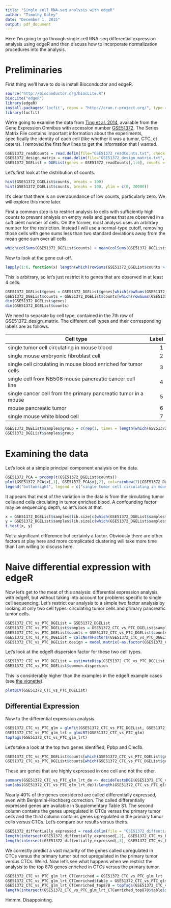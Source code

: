 ```yaml
---
title: "Single cell RNA-seq analysis with edgeR"
author: "Timothy Daley"
date: "December 1, 2015"
output: pdf_document
---
```


Here I'm going to go through single cell RNA-seq differential expression analysis using edgeR and then discuss how to incorporate normalization procedures into the analysis.

# Preliminaries

First thing we'll have to do is install Bioconductor and edgeR.
```r
source("http://bioconductor.org/biocLite.R")
biocLite("edgeR")
library(edgeR)
install.packages('locfit', repos = "http://cran.r-project.org/", type = "source")
library(locfit)
```

We're going to examine the data from [Ting et al. 2014](http://www.sciencedirect.com/science/article/pii/S2211124714007050), available from the Gene Expression Omnibus with accession number [GSE51372](http://www.ncbi.nlm.nih.gov/geo/query/acc.cgi?acc=GSE51372). The Series Matrix File contains important information about the experiments, specifically the identity of each cell (like whether it was a tumor, CTC, et cetera).  I removed the first few lines to get the information that I wanted.

```r
GSE51372_readCounts = read.delim(file="GSE51372_readCounts.txt", check.names=FALSE, stringsAsFactors=FALSE)
GSE51372_design_matrix = read.delim(file="GSE51372_design_matrix.txt", check.names=FALSE, stringsAsFactors=FALSE)
GSE51372_DGEList = DGEList(genes = GSE51372_readCounts[,1:6], counts = GSE51372_readCounts[,7:193])
```

Let's first look at the distribution of counts.

```r
hist(GSE51372_DGEList$counts, breaks = 100)
hist(GSE51372_DGEList$counts, breaks = 100, ylim = c(0, 20000))
```

It's clear that there is an overabundance of low counts, particularly zero. We will explore this more later.

First a common step is to restrict analysis to cells with sufficiently high counts to prevent analysis on empty wells and genes that are observed in a sufficient number of cells.  On the former, most analysis uses an arbitrary number for the restriction.  Instead I will use a normal-type cutoff, removing those cells with gene sums less than two standard deviations away from the mean gene sum over all cells.

```r
which(colSums(GSE51372_DGEList$counts) < mean(colSums(GSE51372_DGEList$counts)) - 2*sd(colSums(GSE51372_DGEList$counts)))
```

Now to look at the gene cut-off.
```r
lapply(1:6, function(x) length(which(rowSums(GSE51372_DGEList$counts > 0) > x)))
```

This is arbitrary, so let's just restrict it to genes that are observed in at least 4 cells.

```r
GSE51372_DGEList$genes = GSE51372_DGEList$genes[which(rowSums(GSE51372_DGEList$counts > 0) > 4),]
GSE51372_DGEList$counts = GSE51372_DGEList$counts[which(rowSums(GSE51372_DGEList$counts > 0) > 4),]
dim(GSE51372_DGEList$genes)
dim(GSE51372_DGEList$counts)
```

We need to separate by cell type, contained in the 7th row of GSE51372_design_matrix.  The different cell types and their corresponding labels are as follows.

| Cell type | Label |
|-----------|------:|
| single tumor cell circulating in mouse blood | 1 | 
| single mouse embryonic fibroblast cell | 2 |
| single cell circulating in mouse blood enriched for tumor cells | 3 |
| single cell from NB508 mouse pancreatic cancer cell line | 4 |
| single cancer cell from the primary pancreatic tumor in a mouse | 5 | 
| mouse pancreatic tumor | 6 | 
| single mouse white blood cell | 7 | 

```r
GSE51372_DGEList$samples$group = c(rep(1, times = length(which(GSE51372_design_matrix[7,2:188] == "single tumor cell circulating in mouse blood"))), rep(2, times = length(which(GSE51372_design_matrix[7,2:188] == "single mouse embryonic fibroblast cell"))), rep(3, times = length(which(GSE51372_design_matrix[7,2:188] == "single cell circulating in mouse blood enriched for tumor cells"))), rep(4, times = length(which(GSE51372_design_matrix[7,2:188] == "single cell from NB508 mouse pancreatic cancer cell line"))), rep(5, times = length(which(GSE51372_design_matrix[7,2:188] == "single cancer cell from the primary pancreatic tumor in a mouse"))), rep(6, times = length(which(GSE51372_design_matrix[7,2:188] == "mouse pancreatic tumor"))), rep(7, times = length(which(GSE51372_design_matrix[7,2:188] == "single mouse white blood cell"))))
GSE51372_DGEList$samples$group
```

# Examining the data

Let's look at a simple principal component analysis on the data.

```r
GSE51372_PCA = prcomp(t(GSE51372_DGEList$counts))
plot(GSE51372_PCA$x[,1], GSE51372_PCA$x[,2], col=rainbow(7)[GSE51372_DGEList$samples$group], pch=16, main = "PCA")
legend("bottomright", legend = c("single tumor cell circulating in mouse blood", "single mouse embryonic fibroblast cell", "single cell circulating in mouse blood enriched for tumor cells", "single cell from NB508 mouse pancreatic cancer cell line", "single cancer cell from the primary pancreatic tumor in a mouse", "mouse pancreatic tumor", "single mouse white blood cell"), col = rainbow(7)[1:7], pch = 16, cex = 0.67)
```

It appears that most of the variation in the data is from the circulating tumor cells and cells circulating in tumor enriched blood.  A confounding factor may be sequencing depth, so let's look at that.

```r
x = GSE51372_DGEList$samples$lib.size[c(which(GSE51372_DGEList$samples$group == 1), which(GSE51372_DGEList$samples$group == 3))]
y = GSE51372_DGEList$samples$lib.size[c(which(GSE51372_DGEList$samples$group == 2), which(GSE51372_DGEList$samples$group == 4), which(GSE51372_DGEList$samples$group == 5), which(GSE51372_DGEList$samples$group == 6), which(GSE51372_DGEList$samples$group == 7))]
t.test(x, y)
```

Not a significant difference but certainly a factor. Obviously there are other factors at play here and more complicated clustering will take more time than I am willing to discuss here.

# Naive differential expression with edgeR

Now let's get to the meat of this analysis:  differential expression analysis with edgeR, but without taking into account for problems specific to single cell sequencing.  Let's restrict our analysis to a simple two factor analysis by looking at only two cell types: circulating tumor cells and primary pancreatic tumor cells.


```r
GSE51372_CTC_vs_PTC_DGEList = GSE51372_DGEList
GSE51372_CTC_vs_PTC_DGEList$samples = GSE51372_CTC_vs_PTC_DGEList$samples[c(which(GSE51372_CTC_vs_PTC_DGEList$samples$group == 1), which(GSE51372_CTC_vs_PTC_DGEList$samples$group == 5)),]
GSE51372_CTC_vs_PTC_DGEList$counts = GSE51372_CTC_vs_PTC_DGEList$counts[ , c(which(GSE51372_CTC_vs_PTC_DGEList$samples$group == 1), which(GSE51372_CTC_vs_PTC_DGEList$samples$group == 5))]
GSE51372_CTC_vs_PTC_DGEList = calcNormFactors(GSE51372_CTC_vs_PTC_DGEList)
GSE51372_CTC_vs_PTC_DGEList.design = model.matrix(~as.factor(GSE51372_CTC_vs_PTC_DGEList$samples$group))
```

Let's look at the edgeR dispersion factor for these two cell types.

```r
GSE51372_CTC_vs_PTC_DGEList = estimateDisp(GSE51372_CTC_vs_PTC_DGEList, GSE51372_CTC_vs_PTC_DGEList.design)
GSE51372_CTC_vs_PTC_DGEList$common.dispersion
```

This is considerably higher than the examples in the edgeR example cases (see [the vignette](https://bioconductor.org/packages/release/bioc/vignettes/edgeR/inst/doc/edgeRUsersGuide.pdf)).  

```r
plotBCV(GSE51372_CTC_vs_PTC_DGEList)
```

## Differential Expression

Now to the differential expression analysis.

```r
GSE51372_CTC_vs_PTC_glm = glmFit(GSE51372_CTC_vs_PTC_DGEList, GSE51372_CTC_vs_PTC_DGEList.design)
GSE51372_CTC_vs_PTC_glm_lrt = glmLRT(GSE51372_CTC_vs_PTC_glm)
topTags(GSE51372_CTC_vs_PTC_glm_lrt)
```

Let's take a look at the top two genes identified, Ppbp and Clec1b.  
```r
GSE51372_CTC_vs_PTC_DGEList$counts[which(GSE51372_CTC_vs_PTC_DGEList$genes$symbol == "Ppbp"),]
GSE51372_CTC_vs_PTC_DGEList$counts[which(GSE51372_CTC_vs_PTC_DGEList$genes$symbol == "Clec1b"),]
```

These are genes that are highly expressed in one cell and not the other.  

```r
summary(GSE51372_CTC_vs_PTC_glm_lrt_de <- decideTestsDGE(GSE51372_CTC_vs_PTC_glm_lrt, adjust.method = "BH"))
sum(abs(GSE51372_CTC_vs_PTC_glm_lrt_de))/length(GSE51372_CTC_vs_PTC_glm_lrt_de)
```

Nearly 40% of the genes considered are called differentially expressed, even with Benjamini-Hochberg correction.  The called differentially expressed genes are available in Supplementary Table S1.  The second column contains the genes upregulated in CTCs versus the primary tumor cells and the third column contains genes upregulated in the primary tumor cells versus CTCs.  Let's compare our results versus theirs.  

```r
GSE51372_diffentially_expressed = read.delim(file = "GSE51372_diffentially_expressed.txt", stringsAsFactors=FALSE)
length(intersect(GSE51372_diffentially_expressed[,2], GSE51372_CTC_vs_PTC_DGEList$genes$symbol[which(GSE51372_CTC_vs_PTC_glm_lrt_de > 0)]))/(881-3)
length(intersect(GSE51372_diffentially_expressed[,3], GSE51372_CTC_vs_PTC_DGEList$genes$symbol[which(GSE51372_CTC_vs_PTC_glm_lrt_de < 0)]))/(777-3)
```

We correctly predict a vast majority of the genes called upregulated in CTCs versus the primary tumor but not upregulated in the primary tumor versus CTCs.  Weird.  Now let's see what happens when we restrict the analysis to the top 878 genes enriched in CTCs versus the primary tumor.

```r
GSE51372_CTC_vs_PTC_glm_lrt_CTCenriched = GSE51372_CTC_vs_PTC_glm_lrt
GSE51372_CTC_vs_PTC_glm_lrt_CTCenriched$table = GSE51372_CTC_vs_PTC_glm_lrt_CTCenriched$table[which(GSE51372_CTC_vs_PTC_glm_lrt_CTCenriched$table$logFC > 0),]
GSE51372_CTC_vs_PTC_glm_lrt_CTCenriched_top878 = topTags(GSE51372_CTC_vs_PTC_glm_lrt_CTCenriched, n = 878)
length(intersect(GSE51372_CTC_vs_PTC_glm_lrt_CTCenriched_top878$table$symbol, GSE51372_diffentially_expressed[,2]))
```

Hmmm.  Disappointing.
